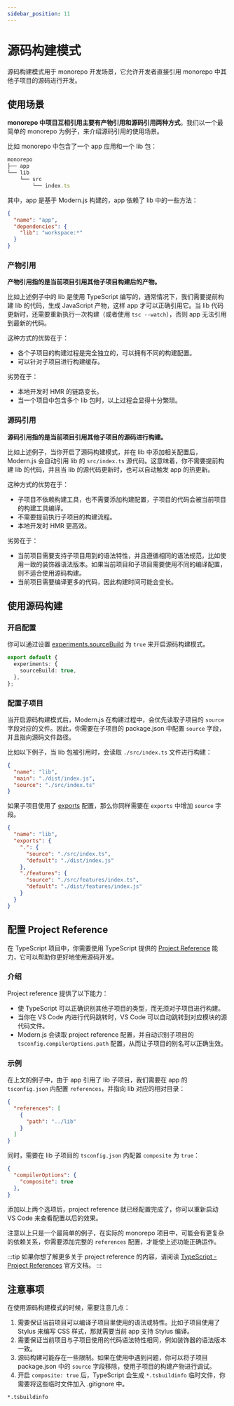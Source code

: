```yaml
---
sidebar_position: 11
---
```


# 源码构建模式

源码构建模式用于 monorepo 开发场景，它允许开发者直接引用 monorepo 中其他子项目的源码进行开发。

## 使用场景

**monorepo 中项目互相引用主要有产物引用和源码引用两种方式**。我们以一个最简单的 monorepo 为例子，来介绍源码引用的使用场景。

比如 monorepo 中包含了一个 app 应用和一个 lib 包：

```ts
monorepo
├── app
└── lib
    └── src
        └── index.ts
```

其中，app 是基于 Modern.js 构建的，app 依赖了 lib 中的一些方法：

```json
{
  "name": "app",
  "dependencies": {
    "lib": "workspace:*"
  }
}
```

### 产物引用

**产物引用指的是当前项目引用其他子项目构建后的产物。**

比如上述例子中的 lib 是使用 TypeScript 编写的，通常情况下，我们需要提前构建 lib 的代码，生成 JavaScript 产物，这样 app 才可以正确引用它。当 lib 代码更新时，还需要重新执行一次构建（或者使用 `tsc --watch`），否则 app 无法引用到最新的代码。

这种方式的优势在于：

- 各个子项目的构建过程是完全独立的，可以拥有不同的构建配置。
- 可以针对子项目进行构建缓存。

劣势在于：

- 本地开发时 HMR 的链路变长。
- 当一个项目中包含多个 lib 包时，以上过程会显得十分繁琐。

### 源码引用

**源码引用指的是当前项目引用其他子项目的源码进行构建。**

比如上述例子，当你开启了源码构建模式，并在 lib 中添加相关配置后，Modern.js 会自动引用 lib 的 `src/index.ts` 源代码。这意味着，你不需要提前构建 lib 的代码，并且当 lib 的源代码更新时，也可以自动触发 app 的热更新。

这种方式的优势在于：

- 子项目不依赖构建工具，也不需要添加构建配置，子项目的代码会被当前项目的构建工具编译。
- 不需要提前执行子项目的构建流程。
- 本地开发时 HMR 更高效。

劣势在于：

- 当前项目需要支持子项目用到的语法特性，并且遵循相同的语法规范，比如使用一致的装饰器语法版本。如果当前项目和子项目需要使用不同的编译配置，则不适合使用源码构建。
- 当前项目需要编译更多的代码，因此构建时间可能会变长。

## 使用源码构建

### 开启配置

你可以通过设置 [experiments.sourceBuild](/configure/app/experiments/source-build.html) 为 `true` 来开启源码构建模式。

```ts
export default {
  experiments: {
    sourceBuild: true,
  },
};
```

### 配置子项目

当开启源码构建模式后，Modern.js 在构建过程中，会优先读取子项目的 `source` 字段对应的文件。因此，你需要在子项目的 package.json 中配置 `source` 字段，并且指向源码文件路径。

比如以下例子，当 lib 包被引用时，会读取 `./src/index.ts` 文件进行构建：

```json title="package.json"
{
  "name": "lib",
  "main": "./dist/index.js",
  "source": "./src/index.ts"
}
```

如果子项目使用了 [exports](https://nodejs.org/api/packages.html#package-entry-points) 配置，那么你同样需要在 `exports` 中增加 `source` 字段。

```json title="package.json"
{
  "name": "lib",
  "exports": {
    ".": {
      "source": "./src/index.ts",
      "default": "./dist/index.js"
    },
    "./features": {
      "source": "./src/features/index.ts",
      "default": "./dist/features/index.js"
    }
  }
}
```

## 配置 Project Reference

在 TypeScript 项目中，你需要使用 TypeScript 提供的 [Project Reference](https://www.typescriptlang.org/docs/handbook/project-references.html) 能力，它可以帮助你更好地使用源码开发。

### 介绍

Project reference 提供了以下能力：

- 使 TypeScript 可以正确识别其他子项目的类型，而无须对子项目进行构建。
- 当你在 VS Code 内进行代码跳转时，VS Code 可以自动跳转到对应模块的源代码文件。
- Modern.js 会读取 project reference 配置，并自动识别子项目的 `tsconfig.compilerOptions.path` 配置，从而让子项目的别名可以正确生效。

### 示例

在上文的例子中，由于 app 引用了 lib 子项目，我们需要在 app 的 `tsconfig.json` 内配置 `references`，并指向 lib 对应的相对目录：

```json title="app/tsconfig.json"
{
  "references": [
    {
      "path": "../lib"
    }
  ]
}
```

同时，需要在 lib 子项目的 `tsconfig.json` 内配置 `composite` 为 `true`：

```json title="lib/A/tsconfig.json"
{
  "compilerOptions": {
    "composite": true
  },
}
```

添加以上两个选项后，project reference 就已经配置完成了，你可以重新启动 VS Code 来查看配置以后的效果。

注意以上只是一个最简单的例子，在实际的 monorepo 项目中，可能会有更复杂的依赖关系，你需要添加完整的 `references` 配置，才能使上述功能正确运作。

:::tip
如果你想了解更多关于 project reference 的内容，请阅读 [TypeScript - Project References](https://www.typescriptlang.org/docs/handbook/project-references.html) 官方文档。
:::

## 注意事项

在使用源码构建模式的时候，需要注意几点：

1. 需要保证当前项目可以编译子项目里使用的语法或特性。比如子项目使用了 Stylus 来编写 CSS 样式，那就需要当前 app 支持 Stylus 编译。
2. 需要保证当前项目与子项目使用的代码语法特性相同，例如装饰器的语法版本一致。
3. 源码构建可能存在一些限制。如果在使用中遇到问题，你可以将子项目 package.json 中的 `source` 字段移除，使用子项目的构建产物进行调试。
4. 开启 `composite: true` 后，TypeScript 会生成 `*.tsbuildinfo` 临时文件，你需要将这些临时文件加入 .gitignore 中。

```text title=".gitignore"
*.tsbuildinfo
```
